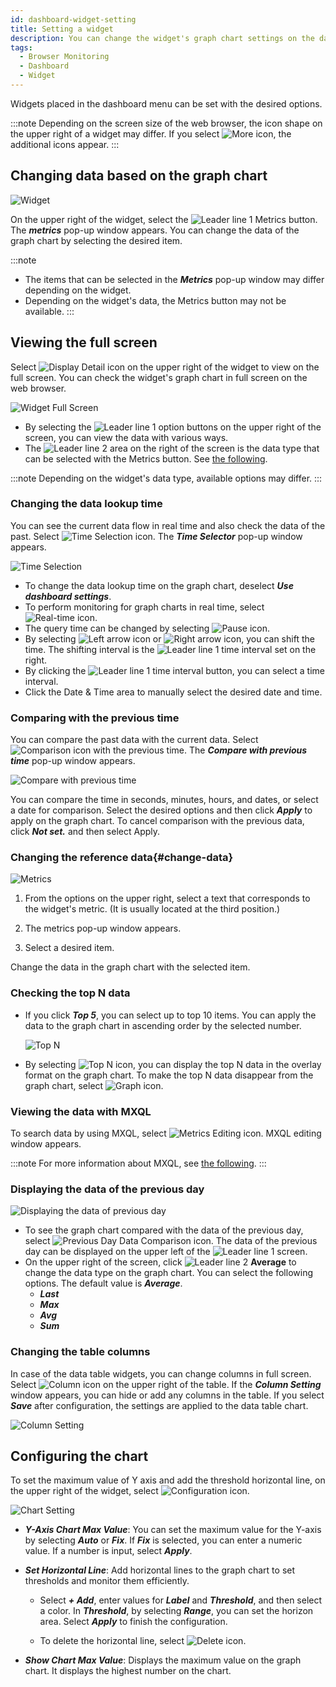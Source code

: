 ```yaml
---
id: dashboard-widget-setting
title: Setting a widget
description: You can change the widget's graph chart settings on the dashboard screen.
tags:
  - Browser Monitoring
  - Dashboard
  - Widget
---
```


Widgets placed in the dashboard menu can be set with the desired options.

:::note
Depending on the screen size of the web browser, the icon shape on the upper right of a widget may differ. If you select ![More icon](/img/ico-more.svg), the additional icons appear.
:::

## Changing data based on the graph chart

![Widget](/img/widget-sample.png)

On the upper right of the widget, select the ![Leader line 1](/img/number-01.png) Metrics button. The **_metrics_** pop-up window appears. You can change the data of the graph chart by selecting the desired item.

:::note

-   The items that can be selected in the **_Metrics_** pop-up window may differ depending on the widget.
-   Depending on the widget's data, the Metrics button may not be available.
    :::

## Viewing the full screen

Select ![Display Detail icon](/img/ico-detail-mode.svg) on the upper right of the widget to view on the full screen. You can check the widget's graph chart in full screen on the web browser.

![Widget Full Screen](/img/widget-fullscreen-mode.png)

-   By selecting the ![Leader line 1](/img/number-01.png) option buttons on the upper right of the screen, you can view the data with various ways.
-   The ![Leader line 2](/img/number-02.png) area on the right of the screen is the data type that can be selected with the Metrics button. See [the following](#change-data).

:::note
Depending on the widget's data type, available options may differ.
:::

### Changing the data lookup time

You can see the current data flow in real time and also check the data of the past. Select ![Time Selection icon](/img/ico-time-set.svg). The **_Time Selector_** pop-up window appears.

![Time Selection](/img/widget-select-time.png)

-   To change the data lookup time on the graph chart, deselect **_Use dashboard settings_**.
-   To perform monitoring for graph charts in real time, select ![Real-time icon](/img/ico-play-time.svg).
-   The query time can be changed by selecting ![Pause icon](/img/ico-pause.svg).
-   By selecting ![Left arrow icon](/img/left-arrow.svg) or ![Right arrow icon](/img/right-arrow.svg), you can shift the time. The shifting interval is the ![Leader line 1](/img/number-01.png) time interval set on the right.
-   By clicking the ![Leader line 1](/img/number-01.png) time interval button, you can select a time interval.
-   Click the Date & Time area to manually select the desired date and time.

### Comparing with the previous time

You can compare the past data with the current data. Select ![Comparison icon with the previous time](/img/ico-timing.svg). The **_Compare with previous time_** pop-up window appears.

![Compare with previous time](/img/widget-compare-time.png)

You can compare the time in seconds, minutes, hours, and dates, or select a date for comparison. Select the desired options and then click **_Apply_** to apply on the graph chart. To cancel comparison with the previous data, click **_Not set._** and then select Apply.

### Changing the reference data{#change-data}

![Metrics](/img/widget-metric.png)

1.  From the options on the upper right, select a text that corresponds to the widget's metric. (It is usually located at the third position.)

2.  The metrics pop-up window appears.

3.  Select a desired item.

Change the data in the graph chart with the selected item.

### Checking the top N data

-   If you click **_Top 5_**, you can select up to top 10 items. You can apply the data to the graph chart in ascending order by the selected number.

    ![Top N](/img/widget-n-data.png)

-   By selecting ![Top N icon](/img/ico-topn-graph.svg), you can display the top N data in the overlay format on the graph chart. To make the top N data disappear from the graph chart, select ![Graph icon](/img/ico-normal-graph.svg).

### Viewing the data with MXQL

To search data by using MXQL, select ![Metrics Editing icon](/img/ico-edit-metric.svg). MXQL editing window appears.

:::note
For more information about MXQL, see [the following](../mxql/mxql-overview).
:::

### Displaying the data of the previous day

![Displaying the data of previous day](/img/widget-before-data.png)

-   To see the graph chart compared with the data of the previous day, select ![Previous Day Data Comparison icon](/img/ico-before-data.svg). The data of the previous day can be displayed on the upper left of the ![Leader line 1](/img/number-01.png) screen.
-   On the upper right of the screen, click ![Leader line 2](/img/number-02.png) **Average** to change the data type on the graph chart. You can select the following options. The default value is **_Average_**.
    -   **_Last_**
    -   **_Max_**
    -   **_Avg_**
    -   **_Sum_**

### Changing the table columns

In case of the data table widgets, you can change columns in full screen. Select ![Column icon](/img/ico-column.svg) on the upper right of the table. If the **_Column Setting_** window appears, you can hide or add any columns in the table. If you select **_Save_** after configuration, the settings are applied to the data table chart.

![Column Setting](/img/widget-column.png)

## Configuring the chart

To set the maximum value of Y axis and add the threshold horizontal line, on the upper right of the widget, select ![Configuration icon](/img/ico-setting.svg).

![Chart Setting](/img/widget-chart-set.png)

-   **_Y-Axis Chart Max Value_**: You can set the maximum value for the Y-axis by selecting **_Auto_** or **_Fix_**. If **_Fix_** is selected, you can enter a numeric value. If a number is input, select **_Apply_**.

-   **_Set Horizontal Line_**: Add horizontal lines to the graph chart to set thresholds and monitor them efficiently.

    -   Select **_+ Add_**, enter values for **_Label_** and **_Threshold_**, and then select a color. In **_Threshold_**, by selecting **_Range_**, you can set the horizon area. Select **_Apply_** to finish the configuration.

    -   To delete the horizontal line, select ![Delete icon](/img/ico-trash-red.svg).

-   **_Show Chart Max Value_**: Displays the maximum value on the graph chart. It displays the highest number on the chart.
